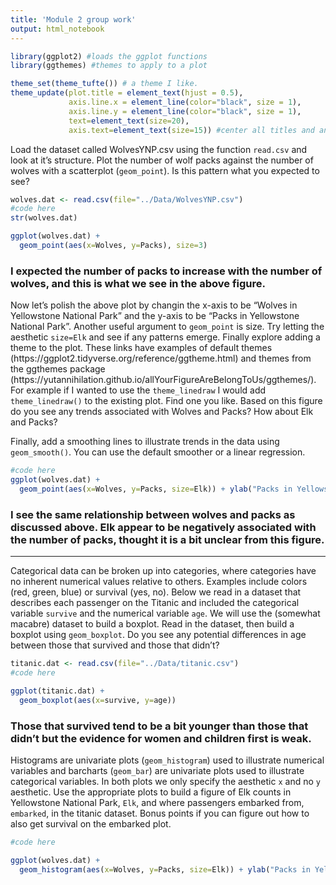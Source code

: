 ```yaml
---
title: 'Module 2 group work'
output: html_notebook
---
```


```r
library(ggplot2) #loads the ggplot functions
library(ggthemes) #themes to apply to a plot

theme_set(theme_tufte()) # a theme I like.
theme_update(plot.title = element_text(hjust = 0.5), 
             axis.line.x = element_line(color="black", size = 1),
             axis.line.y = element_line(color="black", size = 1),
             text=element_text(size=20),
             axis.text=element_text(size=15)) #center all titles and and axis lines

```


Load the dataset called WolvesYNP.csv using the function `read.csv` and look at it's structure. Plot the number of wolf packs against the number of wolves with a scatterplot (`geom_point`). Is this pattern what you expected to see?

```r
wolves.dat <- read.csv(file="../Data/WolvesYNP.csv")
#code here
str(wolves.dat)

ggplot(wolves.dat) +
  geom_point(aes(x=Wolves, y=Packs), size=3)
```

### I expected the number of packs to increase with the number of wolves, and this is what we see in the above figure.

Now let's polish the above plot by changin the x-axis to be "Wolves in Yellowstone National Park" and the y-axis to be "Packs in Yellowstone National Park". Another useful argument to `geom_point` is size. Try letting the aesthetic `size=Elk` and see if any patterns emerge. Finally explore adding a theme to the plot. These links have examples of default themes (https://ggplot2.tidyverse.org/reference/ggtheme.html) and themes from the ggthemes package (https://yutannihilation.github.io/allYourFigureAreBelongToUs/ggthemes/). For example if I wanted to use the `theme_linedraw` I would add `theme_linedraw()` to the existing plot. Find one you like. Based on this figure do you see any trends associated with Wolves and Packs? How about Elk and Packs?

Finally, add a smoothing lines to illustrate trends in the data using `geom_smooth()`. You can use the default smoother or a linear regression. 
```r
#code here
ggplot(wolves.dat) +
  geom_point(aes(x=Wolves, y=Packs, size=Elk)) + ylab("Packs in Yellowstone National Park") + xlab("Wolves in Yellowstone National Park")
```

### I see the same relationship between wolves and packs as discussed above. Elk appear to be negatively associated with the number of packs, thought it is a bit unclear from this figure.

----------------

Categorical data can be broken up into categories, where categories have no inherent numerical values relative to others. Examples include colors (red, green, blue) or survival (yes, no). Below we read in a dataset that describes each passenger on the Titanic and included the categorical variable `survive` and the numerical variable `age`. We will use the (somewhat macabre) dataset to build a boxplot. Read in the dataset, then build a boxplot using `geom_boxplot`. Do you see any potential differences in age between those that survived and those that didn't?

```r
titanic.dat <- read.csv(file="../Data/titanic.csv")
#code here

ggplot(titanic.dat) +
  geom_boxplot(aes(x=survive, y=age))
```
### Those that survived tend to be a bit younger than those that didn't but the evidence for women and children first is weak. 

Histograms are univariate plots (`geom_histogram`) used to illustrate numerical variables and barcharts (`geom_bar`) are univariate plots used to illustrate categorical variables. In both plots we only specify the aesthetic `x` and no `y` aesthetic. Use the appropriate plots to build a figure of Elk counts in Yellowstone National Park, `Elk`, and where passengers embarked from, `embarked`, in the titanic dataset. Bonus points if you can figure out how to also get survival on the embarked plot.

```r
#code here

ggplot(wolves.dat) +
  geom_histogram(aes(x=Wolves, y=Packs, size=Elk)) + ylab("Packs in Yellowstone National Park") + xlab("Wolves in Yellowstone National Park")
```

